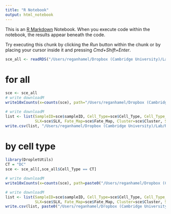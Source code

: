 ```yaml
---
title: "R Notebook"
output: html_notebook
---
```


This is an [R Markdown](http://rmarkdown.rstudio.com) Notebook. When you execute code within the notebook, the results appear beneath the code. 

Try executing this chunk by clicking the *Run* button within the chunk or by placing your cursor inside it and pressing *Cmd+Shift+Enter*. 

```r
sce_all <- readRDS("/Users/reganhamel/Dropbox (Cambridge University)/Lab/Regan/SCI scRNA-seq Project/Cx3cr1 Data/Universal Workflow/Cell Ranger 3.1.0/SCI/May 2020/BC/sce.RDS")
```

# for all
```r
sce <- sce_all
# write downloadM
write10xCounts(x=counts(sce), path="/Users/reganhamel/Dropbox (Cambridge University)/Lab/Regan/SCI scRNA-seq Project/scRNAseq Workflow/Regan et al 202X/Shiny App/Count Matrix/", genome="mm10")

# write downloadM
list <- list(SampleID=sce$sampleID, Cell_Type=sce$Cell_Type, Cell_Type_by_Stage=sce$Cell_Type_by_Stage, Stage=sce$SCI_Stage,
             SLX=sce$SLX, Fate_Map=sce$Fate_Map, Cluster=sce$Cluster, Sex=sce$Sex)
write.csv(list, "/Users/reganhamel/Dropbox (Cambridge University)/Lab/Regan/SCI scRNA-seq Project/scRNAseq Workflow/Regan et al 202X/Shiny App/Annotation.csv")
```

# by cell type
```r
library(DropletUtils)
CT = "DC"
sce <- sce_all[,sce_all$Cell_Type == CT]

# write downloadM
write10xCounts(x=counts(sce), path=paste0("/Users/reganhamel/Dropbox (Cambridge University)/Lab/Regan/SCI scRNA-seq Project/scRNAseq Workflow/Regan et al 202X/Shiny App/Data/Count Matrix ", CT, "/"), genome="mm10")

# write downloadM
list <- list(SampleID=sce$sampleID, Cell_Type=sce$Cell_Type, Cell_Type_by_Stage=sce$Cell_Type_by_Stage, Stage=sce$SCI_Stage,
             SLX=sce$SLX, Fate_Map=sce$Fate_Map, Cluster=sce$Cluster, Sex=sce$Sex)
write.csv(list, paste0("/Users/reganhamel/Dropbox (Cambridge University)/Lab/Regan/SCI scRNA-seq Project/scRNAseq Workflow/Regan et al 202X/Shiny App/Data/Annotation ", CT, ".csv"))
```

